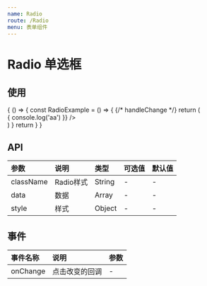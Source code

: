 ```yaml
---
name: Radio
route: /Radio
menu: 表单组件
---
```




# Radio 单选框


## 使用
<Playground>
  {
    () => {
      const RadioExample = () => {
        {/* handleChange */}
        return (
          <div>
            <Radio 
              data={[
                { value: 'option1', disabled: false },
                { value: 'option2', disabled: false },
                { value: 'option3', disabled: true }
              ]}
              onClick={() => {
                console.log('aa')
              }} />
          </div>
        )
      }
      return <RadioExample />
    }
  }
</Playground>

## API
| 参数 | 说明 | 类型 | 可选值 | 默认值 |
| :--- | :--- | :--- | :---- | :--- |
| className | Radio样式 | String | - | - |
| data | 数据 | Array | - | - |
| style | 样式 | Object | - | - |


## 事件
| 事件名称 | 说明 | 参数 |
| :--- | :--- | :--- |
| onChange | 点击改变的回调 | - |